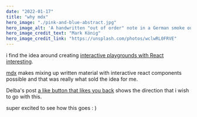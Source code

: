 ```yaml
---
date: "2022-01-17"
title: "why mdx"
hero_image: "./pink-and-blue-abstract.jpg"
hero_image_alt: 'A handwritten "out of order" note in a German smoke outlet control.'
hero_image_credit_text: "Mark König"
hero_image_credit_link: "https://unsplash.com/photos/wclwRL0FRVE"
---
```


i find the idea around creating [interactive playgrounds with React interesting](https://www.youtube.com/watch?v=zL8cz2W0z34&ab_channel=ReactConf2021).

[mdx](https://mdxjs.com/) makes mixing up written material with interactive react components possible and that was really what sold the idea for me. 

Delba's post [a like button that likes you back](https://delba.dev/blog/a-like-button-that-likes-you-back) shows the direction that i wish to go with this.

super excited to see how this goes : )